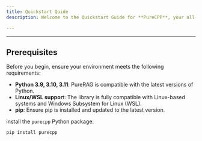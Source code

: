 ```yaml
---
title: Quickstart Quide
description: Welcome to the Quickstart Guide for **PureCPP**, your all-in-one solution for building **Retrieval-Augmented Generation (RAG)** pipelines with ease and efficiency. This guide will walk you through the steps to get started quickly.

---
```



---

## Prerequisites

Before you begin, ensure your environment meets the following requirements:

  - **Python 3.9, 3.10, 3.11**: PureRAG is compatible with the latest versions of Python.
  - **Linux/WSL suppor**t: The library is fully compatible with Linux-based systems and Windows Subsystem for Linux (WSL).
  - **pip**: Ensure pip is installed and updated to the latest version.

install the `purecpp` Python package:
```bash
pip install purecpp
```

